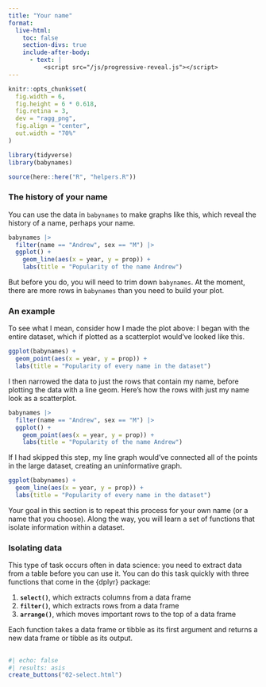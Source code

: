 ```yaml
---
title: "Your name"
format:
  live-html: 
    toc: false
    section-divs: true
    include-after-body: 
      - text: |
          <script src="/js/progressive-reveal.js"></script>
---
```


```r
knitr::opts_chunk$set(
  fig.width = 6,
  fig.height = 6 * 0.618,
  fig.retina = 3,
  dev = "ragg_png",
  fig.align = "center",
  out.width = "70%"
)

library(tidyverse)
library(babynames)

source(here::here("R", "helpers.R"))
```

### The history of your name {.no-hide}

You can use the data in `babynames` to make graphs like this, which reveal the history of a name, perhaps your name.

```r
babynames |> 
  filter(name == "Andrew", sex == "M") |> 
  ggplot() +
    geom_line(aes(x = year, y = prop)) +
    labs(title = "Popularity of the name Andrew")
```

But before you do, you will need to trim down `babynames`. At the moment, there are more rows in `babynames` than you need to build your plot. 

### An example

To see what I mean, consider how I made the plot above: I began with the entire dataset, which if plotted as a scatterplot would've looked like this.

```r
ggplot(babynames) +
  geom_point(aes(x = year, y = prop)) +
  labs(title = "Popularity of every name in the dataset")
```

I then narrowed the data to just the rows that contain my name, before plotting the data with a line geom. Here's how the rows with just my name look as a scatterplot.

```r
babynames |> 
  filter(name == "Andrew", sex == "M") |> 
  ggplot() +
    geom_point(aes(x = year, y = prop)) +
    labs(title = "Popularity of the name Andrew")
```

If I had skipped this step, my line graph would've connected all of the points in the large dataset, creating an uninformative graph.

```r
ggplot(babynames) +
  geom_line(aes(x = year, y = prop)) +
  labs(title = "Popularity of every name in the dataset")
```

Your goal in this section is to repeat this process for your own name (or a name that you choose). Along the way, you will learn a set of functions that isolate information within a dataset. 

### Isolating data

This type of task occurs often in data science: you need to extract data from a table before you can use it. You can do this task quickly with three functions that come in the {dplyr} package:

1. **`select()`**, which extracts columns from a data frame
1. **`filter()`**, which extracts rows from a data frame
1. **`arrange()`**, which moves important rows to the top of a data frame

Each function takes a data frame or tibble as its first argument and returns a new data frame or tibble as its output. 


##

```r
#| echo: false
#| results: asis
create_buttons("02-select.html")
```
